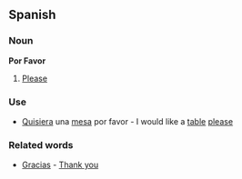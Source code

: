 ==Spanish==

===Noun===

'''Por Favor'''

#[[Please]]

===Use===

*[[Quisiera]] una [[mesa]] por favor - I would like a [[table]] [[please]]

===Related words===

*[[Gracias]] - [[Thank you]]
